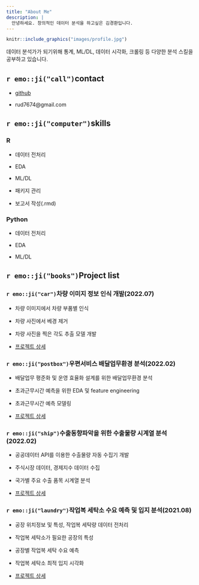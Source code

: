 ```yaml
---
title: "About Me"
description: |
  안녕하세요. 창의적인 데이터 분석을 하고싶은 김경환입니다.
---
```


```r
knitr::include_graphics("images/profile.jpg")
```

데이터 분석가가 되기위해 통계, ML/DL, 데이터 시각화, 크롤링 등 다양한 분석 스킬을 공부하고 있습니다.

## `r emo::ji("call")`contact

-   [github](https://github.com/nackta)

-   rud7674\@gmail.com

## `r emo::ji("computer")`skills

### R

- 데이터 전처리

- EDA

- ML/DL

- 패키지 관리

- 보고서 작성(.rmd)

### Python

- 데이터 전처리

- EDA

- ML/DL

## `r emo::ji("books")`Project list

### `r emo::ji("car")`차량 이미지 정보 인식 개발(2022.07)

-   차량 이미지에서 차량 부품별 인식

-   차량 사진에서 베경 제거

-   차량 사진을 찍은 각도 추출 모델 개발

-   [프로젝트 상세](https://drive.google.com/file/d/1CXLpfBfJhPYrBMrjOHVmabXRp89nWutW/view?usp=share_link)

### `r emo::ji("postbox")`우편서비스 배달업무환경 분석(2022.02)

-   배달업무 평준화 및 운영 효율화 설계를 위한 배달업무환경 분석

-   초과근무시간 예측을 위한 EDA 및 feature engineering

-   초과근무시간 예측 모델링

-   [프로젝트 상세](https://drive.google.com/file/d/15GbolhdYloIrFsUJy0-skFzFJBMCbSAt/view?usp=share_link)

### `r emo::ji("ship")`수출동향파악을 위한 수출물량 시계열 분석(2022.02)

-   공공데이터 API를 이용한 수출물량 자동 수집기 개발

-   주식시장 데이터, 경제지수 데이터 수집

-   국가별 주요 수출 품목 시계열 분석

-   [프로젝트 상세](https://drive.google.com/file/d/1urQF1zCTP3lLPFPViN8HKqlBHrSf_meq/view?usp=share_link)

### `r emo::ji("laundry")`작업복 세탁소 수요 예측 및 입지 분석(2021.08)

-   공장 위치정보 및 특성, 작업복 세탁량 데이터 전처리

-   작업복 세탁소가 필요한 공장의 특성

-   공장별 작업복 세탁 수요 예측

-   작업복 세탁소 최적 입지 시각화

-   [프로젝트 상세](https://drive.google.com/file/d/1ZcOIvbB3nTSGDUfuXujgmcV7CYm0YnOd/view?usp=share_link)
